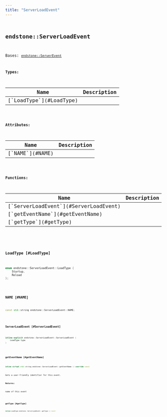 ```yaml
---
title: "ServerLoadEvent"
---
```


## <code className="doc-symbol doc-symbol-class"/> endstone::ServerLoadEvent

Bases: [`endstone::ServerEvent`](classendstone_1_1_server_event.md)






**Types:**

<table>
<thead>
   <tr>
      <th>Name</th>
      <th>Description</th>
   </tr>
</thead>
<tbody>
<tr key="classendstone_1_1_server_load_event_1a0fdde50ad13a7c2dc531ca89341a0529">
    <td>[`LoadType`](#LoadType)</td>
    <td></td>
</tr>
</tbody>
</table>


**Attributes:**

<table>
<thead>
   <tr>
      <th>Name</th>
      <th>Description</th>
   </tr>
</thead>
<tbody>
<tr key="classendstone_1_1_server_load_event_1aadade0b34a9857cae4d6eca19401cfb6">
    <td>[`NAME`](#NAME)</td>
    <td></td>
</tr>
</tbody>
</table>






**Functions:**

<table>
<thead>
   <tr>
      <th>Name</th>
      <th>Description</th>
   </tr>
</thead>
<tbody>
<tr key="classendstone_1_1_server_load_event_1a6b655d60130ef5239ec7fb4b70b05670">
    <td>[`ServerLoadEvent`](#ServerLoadEvent)</td>
    <td></td>
</tr>
<tr key="classendstone_1_1_server_load_event_1a662aec6d6e841b68e1d1fc269d7f184a">
    <td>[`getEventName`](#getEventName)</td>
    <td></td>
</tr>
<tr key="classendstone_1_1_server_load_event_1ad6f8ab066b197a8175518ac9e8dcabae">
    <td>[`getType`](#getType)</td>
    <td></td>
</tr>
</tbody>
</table>

### <code className="doc-symbol doc-symbol-enum"/> LoadType [#LoadType]

```cpp
enum endstone::ServerLoadEvent::LoadType {
    Startup,
    Reload
};
```
### <code className="doc-symbol doc-symbol-variable"/> NAME [#NAME]

```cpp
const std::string endstone::ServerLoadEvent::NAME;
```
### <code className="doc-symbol doc-symbol-function"/> ServerLoadEvent [#ServerLoadEvent]

```cpp
inline explicit endstone::ServerLoadEvent::ServerLoadEvent (
    LoadType type
) 
```
### <code className="doc-symbol doc-symbol-function"/> getEventName [#getEventName]

```cpp
inline virtual std::string endstone::ServerLoadEvent::getEventName () override const
```


Gets a user-friendly identifier for this event.




**Returns:**

name of this event 





        
### <code className="doc-symbol doc-symbol-function"/> getType [#getType]

```cpp
inline LoadType endstone::ServerLoadEvent::getType () const
```